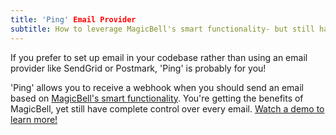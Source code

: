 ```yaml
---
title: 'Ping' Email Provider
subtitle: How to leverage MagicBell's smart functionality- but still have complete control over emails. The best of both worlds!
---
```


If you prefer to set up email in your codebase rather than using an email provider like SendGrid or Postmark, 'Ping' is probably for you!

'Ping' allows you to receive a webhook when you should send an email based on [MagicBell's smart functionality](https://www.youtube.com/watch?v=P4gPQjs1bnQ). You're getting the benefits of MagicBell, yet still have complete control over every email. [Watch a demo to learn more!](https://www.youtube.com/watch?v=I7Ej9oBUhCY)